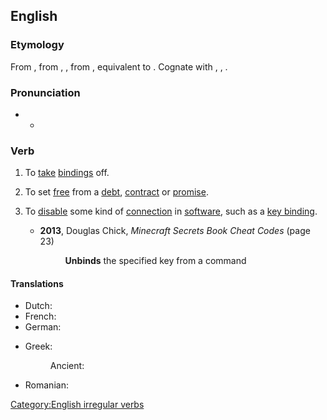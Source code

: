 ==English==

===Etymology===
From {{inh|en|enm|unbinden}}, from {{inh|en|ang|unbindan}}, {{m|ang|onbindan|t=to unbind; untie}}, from {{inh|en|gem-pro|*andabindaną}}, equivalent to {{prefix|en|un|bind}}. Cognate with {{cog|nl|ontbinden}}, {{cog|de|entbinden}}, {{cog|got|𐌰𐌽𐌳𐌱𐌹𐌽𐌳𐌰𐌽}}.

===Pronunciation===
* {{IPA|en|/ʌnˈbaɪnd/}}
** {{audio|en|LL-Q1860 (eng)-Vealhurl-unbind.wav|Audio (UK)}}
*: {{rhymes|en|aɪnd}}

===Verb===
{{en-verb|unbinds|unbinding|unbound|past_ptc2=unbounden|past_ptc2_qual=rare}}

# {{lb|en|transitive}} To [[take off|take]] [[binding]]s off.
# {{lb|en|transitive|figuratively}} To set [[free]] from a [[debt]], [[contract]] or [[promise]].
# {{lb|en|computing|transitive}} To [[disable]] some kind of [[connection]] in [[software]], such as a [[key binding]]. <!--also e.g. in programming-->
#* '''2013''', Douglas Chick, ''Minecraft Secrets Book Cheat Codes'' (page 23)
#*: '''Unbinds''' the specified key from a command

====Translations====
{{trans-top|take bindings off}}
* Dutch: {{t+|nl|ontbinden}}
* French: {{t+|fr|détacher}}
* German: {{t|de|losbinden}}
{{trans-mid}}
* Greek:
*: Ancient: {{t|grc|λύω}}
* Romanian: {{t+|ro|dezlega}}
{{trans-bottom}}

[[Category:English irregular verbs]]